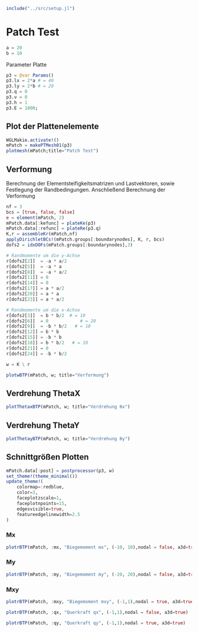 ```julia
include("../src/setup.jl")
```

# Patch Test

```julia
a = 20 
b = 10 
```

Parameter Platte 
```julia
p3 = @var Params()
p3.lx = 2*a # = 40
p3.ly = 2*b # = 20 
p3.q = 0
p3.ν = 0
p3.h = 1
p3.E = 1000;
```

## Plot der Plattenelemente
```julia
WGLMakie.activate!()
mPatch = makePTMesh01(p3)
plotmesh(mPatch;title="Patch Test")
```

## Verformung 

Berechnung der Elementsteifigkeitsmatrizen und Lastvektoren, sowie Festlegung der Randbedingungen. Anschließend Berechnung der Verformung

```julia
nf = 3
bcs = [true, false, false]
e = element(mPatch, 2)
mPatch.data[:kefunc] = plateKe(p3)
mPatch.data[:refunc] = plateRe(p3.q)
K,r = assembleKr(mPatch,nf)
applyDirichletBCs!(mPatch.groups[:boundarynodes], K, r, bcs)
dofs2 = idxDOFs(mPatch.groups[:boundarynodes],3)

# Randmomente um die y-Achse
r[dofs2[2]]  = -a * a/2 
r[dofs2[5]]  = -a * a 
r[dofs2[8]]  = -a * a/2
r[dofs2[11]] = 0   
r[dofs2[14]] = 0
r[dofs2[17]] = a * a/2 
r[dofs2[20]] = a * a
r[dofs2[23]] = a * a/2 

# Randmomente um die x-Achse 
r[dofs2[3]]  = b * b/2  # = 10
r[dofs2[6]]  = 0            # = 20
r[dofs2[9]]  = -b * b/2   # = 10
r[dofs2[12]] = b * b 
r[dofs2[15]] = -b * b
r[dofs2[18]] = b * b/2   # = 10
r[dofs2[21]] = 0
r[dofs2[24]] = -b * b/2

w = K \ r
```

```julia
plotwBTP(mPatch, w; title="Verformung")
```

## Verdrehung ThetaX
```julia
plotThetaxBTP(mPatch, w; title="Verdrehung θx")
```

## Verdrehung ThetaY
```julia
plotThetayBTP(mPatch, w; title="Verdrehung θy")
```

## Schnittgrößen Plotten 

```julia
mPatch.data[:post] = postprocessor(p3, w)
set_theme!(theme_minimal())
update_theme!(
    colormap=:redblue,
    color=3,
    faceplotzscale=1,
    faceplotnpoints=15,
    edgesvisible=true,
    featureedgelinewidth=2.5
)
```

### Mx
```julia
plotrBTP(mPatch, :mx, "Biegemoment mx", (-10, 10),nodal = false, a3d=true)
```

### My
```julia
plotrBTP(mPatch, :my, "Biegemoment my", (-20, 20),nodal = false, a3d=true)
```

### Mxy
```julia
plotrBTP(mPatch, :mxy, "Biegemoment mxy", (-1,1),nodal = true, a3d=true)
```

```julia
plotrBTP(mPatch, :qx, "Querkraft qx", (-1,1),nodal = false, a3d=true)
```

```julia
plotrBTP(mPatch, :qy, "Querkraft qy", (-1,1),nodal = true, a3d=true)
```
